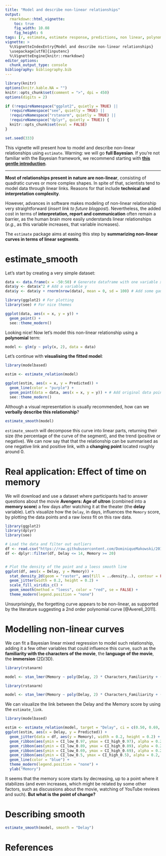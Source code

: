 ```yaml
---
title: "Model and describe non-linear relationships"
output: 
  rmarkdown::html_vignette:
    toc: true
    fig_width: 10.08
    fig_height: 6
tags: [r, estimate, estimate response, predictions, non linear, polynomial]
vignette: >
  %\VignetteIndexEntry{Model and describe non-linear relationships}
  \usepackage[utf8]{inputenc}
  %\VignetteEngine{knitr::rmarkdown}
editor_options: 
  chunk_output_type: console
bibliography: bibliography.bib
---
```


```r
library(knitr)
options(knitr.kable.NA = "")
knitr::opts_chunk$set(comment = ">", dpi = 450)
options(digits = 2)

if (!requireNamespace("ggplot2", quietly = TRUE) ||
  !requireNamespace("see", quietly = TRUE) ||
  !requireNamespace("rstanarm", quietly = TRUE) ||
  !requireNamespace("dplyr", quietly = TRUE)) {
  knitr::opts_chunk$set(eval = FALSE)
}

set.seed(333)
```

This vignette will present how to model and describe non-linear relationships
using `estimate`. Warning: we will go **full Bayesian**. If you're not familiar
with the Bayesian framework, we recommend starting with [**this gentle
introduction**](https://easystats.github.io/bayestestR/articles/bayestestR.html).

-----------

**Most of relationships present in nature are non-linear**, consisting of
quadratic curves or more complex shapes. In spite of that, scientists tend to
model data through linear links. Reasons for that include **technical and
interpretation complexity**.

However, advances in software makes modeling of non-linear relationship very
straightforward (*insert link to future blogpost*). Nevertheless, the added cost
in terms of **interpretation, report and communication** often remain a barrier,
as the human brain more easily understands linear relationships (*e.g.*, as this
variable increases, that variable increases).

The `estimate` package aims at easing this step by **summarizing non-linear
curves in terms of linear segments**.

# estimate_smooth

Let's start by creating a very simple dataset:

```r
data <- data.frame(x = -50:50) # Generate dataframe with one variable x
data$y <- data$x^2 # Add a variable y
data$y <- data$y + rnorm(nrow(data), mean = 0, sd = 100) # Add some gaussian noise
```

```r
library(ggplot2) # For plotting
library(see) # For nice themes

ggplot(data, aes(x = x, y = y)) +
  geom_point() +
  see::theme_modern()
```

Looking nice! Now let's model this non-linear relationship using a
**polynomial** term:

```r
model <- glm(y ~ poly(x, 2), data = data)
```

Let's continue with **visualising the fitted model**:

```r
library(modelbased)

estim <- estimate_relation(model)

ggplot(estim, aes(x = x, y = Predicted)) +
  geom_line(color = "purple") +
  geom_point(data = data, aes(x = x, y = y)) + # Add original data points
  see::theme_modern()
```

Although a visual representation is usually recommended, how can we **verbally
describe this relationship**?

```r
estimate_smooth(model)
```

`estimate_smooth` will decompose this curve into linear parts, returning their
size (the percentage of the curve of the segment), and the trend (positive or
negative). We can now say that that the relationship can be summarised as one
negative link and positive link, with a **changing point** located roughly
around 0.

# Real application: Effect of time on memory

We will download and use a dataset where participants had to answer questions
about the movie **Avengers: Age of ultron** (combined into a **memory score**) a
few days after watching it at the theater (the **delay** variable). Let's
visualize how the `Delay`, in days, influences the `Memory` score, by plotting
the data points and a raw *loess* fit on this raw data.

```r
library(ggplot2)
library(dplyr)
library(see)

# Load the data and filter out outliers
df <- read.csv("https://raw.githubusercontent.com/DominiqueMakowski/2017being/master/data/data.csv")
df <- dplyr::filter(df, Delay <= 14, Memory >= 20)


# Plot the density of the point and a loess smooth line
ggplot(df, aes(x = Delay, y = Memory)) +
  stat_density_2d(geom = "raster", aes(fill = ..density..), contour = FALSE) +
  geom_jitter(width = 0.2, height = 0.2) +
  scale_fill_viridis_c() +
  geom_smooth(method = "loess", color = "red", se = FALSE) +
  theme_modern(legend.position = "none")
```

Unsurprisingly, the forgetting curve appears to be non-linear, as supported by
the literature suggesting a 2nd order polynomial curve [@Averell_2011].

# Modelling non-linear curves

We can fit a Bayesian linear mixed regression to model such relationship, adding
it a few other variables that could influence this curve, such as the
**familiarity with the characters of the movie**, the **language of the movie**,
the **immersion** (2D/3D).

```r
library(rstanarm)

model <- stan_lmer(Memory ~ poly(Delay, 2) * Characters_Familiarity + (1 | Movie_Language) + (1 | Immersion), data = df)
```
```r
library(rstanarm)

model <- stan_lmer(Memory ~ poly(Delay, 2) * Characters_Familiarity + (1 | Movie_Language) + (1 | Immersion), data = df, chains = 1, iter = 1000, refresh = 0)
```

We can visualize the link between the Delay and the Memory score by using the
`estimate_link`.

```r
library(modelbased)

estim <- estimate_relation(model, target = "Delay", ci = c(0.50, 0.69, 0.89, 0.97))
ggplot(estim, aes(x = Delay, y = Predicted)) +
  geom_jitter(data = df, aes(y = Memory), width = 0.2, height = 0.2) +
  geom_ribbon(aes(ymin = CI_low_0.97, ymax = CI_high_0.97), alpha = 0.2, fill = "blue") +
  geom_ribbon(aes(ymin = CI_low_0.89, ymax = CI_high_0.89), alpha = 0.2, fill = "blue") +
  geom_ribbon(aes(ymin = CI_low_0.69, ymax = CI_high_0.69), alpha = 0.2, fill = "blue") +
  geom_ribbon(aes(ymin = CI_low_0.5, ymax = CI_high_0.5), alpha = 0.2, fill = "blue") +
  geom_line(color = "blue") +
  theme_modern(legend.position = "none") +
  ylab("Memory")
```

It seems that the memory score starts by decreasing, up to a point where it
stabilizes (and even increases, which might be related by some other factors,
such as discussions about the movie, watching of YouTube reviews and such).
**But what is the point of change?**

# Describing smooth

```r
estimate_smooth(model, smooth = "Delay")
```

# References

